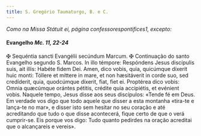 ```yaml
---
title: S. Gregório Taumaturgo, B. e C.
---
```


<em>Como na Missa Státuit ei, página confessorespontifices1, excepto:</em>

<h4 class="text-center">
  Evangelho <em>Mc. 11, 22-24</em>
</h4>
<div class="container-fluid">
  <div class="row">
    <span class="text-justify">
      <span class="text-danger">&#10016;</span> Sequéntia sancti Evangélii
      secúndum Marcum.
    </span>
<span class="text-justify">
      <span class="text-danger">&#10016;</span> Continuação do santo Evangelho
      segundo S. Marcos.
    </span>
<span class="text-justify">
      In illo témpore: Respóndens Jesus discípulis suis, ait illis: Habéte fidem
      Dei. Amen, dico vobis, quia, quicúmque díxerit huic monti: Tóllere et
      míttere in mare, et non hæsitáverit in corde suo, sed credíderit, quia,
      quodcúmque díxerit, fiat, fiet ei. Proptérea dico vobis: Omnia quæcúmque
      orántes pétitis, crédite quia accipiétis, et evénient vobis.
    </span>
<span class="text-justify">
      Naquele tempo, Jesus disse aos seus discípulos: «Tende fé em Deus. Em
      verdade vos digo que todo aquele que disser a esta montanha «tira-te e
      lança-te no mar», e disser isto sem hesitar no seu coração e até
      acreditando que tudo o que disse acontecerá, fique certo de que o verá
      cumprir-se. Eis porque vos digo: Tudo quanto pedirdes na oração acreditai
      que o alcançareis e vereis».
    </span>
</div>

